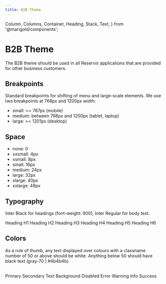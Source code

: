 ```yaml
---
title: B2B Theme
---
```


  Column,
  Columns,
  Container,
  Heading,
  Stack,
  Text,
} from '@marigold/components';

# B2B Theme

The B2B theme should be used in all Reservix applications that are provided for other business customers.

## Breakpoints

Standard breakpoints for shifting of menu and large-scale elements. We use two breakpoints at 768px and 1200px width:

- small: <= 767px (mobile)
- medium: between 768px and 1200px (tablet, laptop)
- large: >= 1201px (desktop)

## Space

- none: 0
- xxsmall: 4px
- xsmall: 8px
- small: 16px
- medium: 24px
- large: 32px
- xlarge: 40px
- xxlarge: 48px

## Typography

Inter Black for headings (font-weight: 900),
Inter Regular for body text.

<Stack space={24}>
  <Heading as="h1" variant="h1">
    Heading H1
  </Heading>
  <Heading as="h2" variant="h2">
    Heading H2
  </Heading>
  <Heading as="h3" variant="h3">
    Heading H3
  </Heading>
  <Heading as="h4" variant="h4">
    Heading H4
  </Heading>
  <Heading as="h5" variant="h5">
    Heading H5
  </Heading>
  <Heading as="h6" variant="h6">
    Heading H6
  </Heading>
</Stack>

## Colors

As a rule of thumb, any text displayed over colours with a classname number of 50 or above should be white.
Anything below 50 should have black text (gray-70 | #4b4b4b).

<br />
<div>
  <Columns>
    <Column width={2}>
      <Stack>
        <Container
          className={useStyles({
            css: { bg: '#fa8005', width: '96px', height: '24px' },
          })}
        />
        <Container
          className={useStyles({
            css: { bg: '#4b4b4b', width: '96px', height: '24px' },
          })}
        />
        <Container
          className={useStyles({
            css: { bg: '#4b4b4b', width: '96px', height: '24px' },
          })}
        />
        <Container
          className={useStyles({
            css: { bg: '#fafafa', width: '96px', height: '24px' },
          })}
        />
        <Container
          className={useStyles({
            css: { bg: '#e3e3e3', width: '96px', height: '24px' },
          })}
        />
        <Container
          className={useStyles({
            css: { bg: '#dd4142', width: '96px', height: '24px' },
          })}
        />
        <Container
          className={useStyles({
            css: { bg: '#fa8005', width: '96px', height: '24px' },
          })}
        />
        <Container
          className={useStyles({
            css: { bg: '#1d67b6', width: '96px', height: '24px' },
          })}
        />
        <Container
          className={useStyles({
            css: { bg: '#44a112', width: '96px', height: '24px' },
          })}
        />
      </Stack>
    </Column>
    <Column width={6}>
      <Stack>
        <Text>Primary</Text>
        <Text>Secondary</Text>
        <Text>Text</Text>
        <Text>Background</Text>
        <Text>Disabled</Text>
        <Text>Error</Text>
        <Text>Warning</Text>
        <Text>Info</Text>
        <Text>Success</Text>
      </Stack>
    </Column>
  </Columns>
</div>
